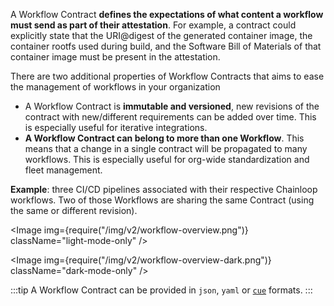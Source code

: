 
A Workflow Contract **defines the expectations of what content a workflow must send as part of their attestation**. For example, a contract could explicitly state that the URI@digest of the generated container image, the container rootfs used during build, and the Software Bill of Materials of that container image must be present in the attestation.

There are two additional properties of Workflow Contracts that aims to ease the management of workflows in your organization

- A Workflow Contract is **immutable and versioned**, new revisions of the contract with new/different requirements can be added over time. This is especially useful for iterative integrations.
- **A Workflow Contract can belong to more than one Workflow**. This means that a change in a single contract will be propagated to many workflows. This is especially useful for org-wide standardization and fleet management.

**Example**: three CI/CD pipelines associated with their respective Chainloop workflows. Two of those Workflows are sharing the same Contract (using the same or different revision).

<Image
  img={require("/img/v2/workflow-overview.png")}
  className="light-mode-only"
/>

<Image
  img={require("/img/v2/workflow-overview-dark.png")}
  className="dark-mode-only"
/>

:::tip
A Workflow Contract can be provided in `json`, `yaml` or [`cue`](https://cuelang.org) formats.
:::

